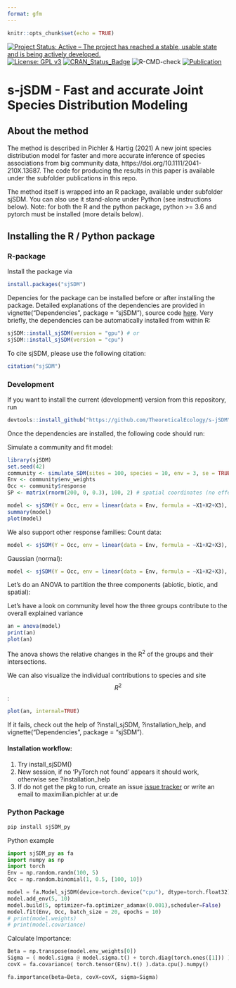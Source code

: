 ```yaml
---
format: gfm
---
```



```r
knitr::opts_chunk$set(echo = TRUE)
```

[![Project Status: Active – The project has reached a stable, usable state and is being actively developed.](http://www.repostatus.org/badges/latest/active.svg)](http://www.repostatus.org/#active)
[![License: GPL v3](https://img.shields.io/badge/License-GPL%20v3-blue.svg)](https://www.gnu.org/licenses/gpl-3.0)
[![CRAN_Status_Badge](http://www.r-pkg.org/badges/version/sjSDM)](https://cran.r-project.org/package=sjSDM)
![R-CMD-check](https://github.com/TheoreticalEcology/s-jSDM/workflows/R-CMD-check/badge.svg?branch=master)
[![Publication](https://img.shields.io/badge/Publication-10.1111/2041-green.svg)](https://besjournals.onlinelibrary.wiley.com/doi/abs/10.1111/2041-210X.13687)



# s-jSDM - Fast and accurate Joint Species Distribution Modeling

## About the method

The method is described in Pichler & Hartig (2021) A new joint species distribution model for faster and more accurate inference of species associations from big community data, https://doi.org/10.1111/2041-210X.13687. The code for producing the results in this paper is available under the subfolder publications in this repo.

The method itself is wrapped into an R package, available under subfolder sjSDM. You can also use it stand-alone under Python (see instructions below). Note: for both the R and the python package, python >= 3.6 and pytorch must be installed (more details below).

## Installing the R / Python package

### R-package

Install the package via

```r
install.packages("sjSDM")
```

Depencies for the package can be installed before or after installing the package. Detailed explanations of the dependencies are provided in vignette("Dependencies", package = "sjSDM"), source code [here](https://github.com/TheoreticalEcology/s-jSDM/blob/master/sjSDM/vignettes/Dependencies.Rmd). Very briefly, the dependencies can be automatically installed from within R:

```r
sjSDM::install_sjSDM(version = "gpu") # or
sjSDM::install_sjSDM(version = "cpu")
```


To cite sjSDM, please use the following citation:
```r
citation("sjSDM")
```


### Development

If you want to install the current (development) version from this repository, run


```r
devtools::install_github("https://github.com/TheoreticalEcology/s-jSDM", subdir = "sjSDM", ref = "master")
```


Once the dependencies are installed, the following code should run:

Simulate a community and fit model:
```r
library(sjSDM)
set.seed(42)
community <- simulate_SDM(sites = 100, species = 10, env = 3, se = TRUE)
Env <- community$env_weights
Occ <- community$response
SP <- matrix(rnorm(200, 0, 0.3), 100, 2) # spatial coordinates (no effect on species occurences)

model <- sjSDM(Y = Occ, env = linear(data = Env, formula = ~X1+X2+X3), spatial = linear(data = SP, formula = ~0+X1:X2), se = TRUE, family=binomial("probit"), sampling = 100L)
summary(model)
plot(model)
```

We also support other response families:
Count data:
```r
model <- sjSDM(Y = Occ, env = linear(data = Env, formula = ~X1+X2+X3), spatial = linear(data = SP, formula = ~0+X1:X2), se = TRUE, family=poisson("log"))
```

Gaussian (normal):
```r
model <- sjSDM(Y = Occ, env = linear(data = Env, formula = ~X1+X2+X3), spatial = linear(data = SP, formula = ~0+X1:X2), se = TRUE, family=gaussian("identity"))
```


Let's do an ANOVA to partition the three components (abiotic, biotic, and spatial):

Let's have a look on community level how the three groups contribute to the overall explained variance 
```r
an = anova(model)
print(an)
plot(an)
```

The anova shows the relative changes in the R^2^ of the groups and their intersections.

We can also visualize the individual contributions to species and site $$R^2$$:


```r
plot(an, internal=TRUE)
```


If it fails, check out the help of ?install_sjSDM, ?installation_help, and vignette("Dependencies", package = "sjSDM"). 

#### Installation workflow:
1. Try install_sjSDM()
2. New session, if no 'PyTorch not found' appears it should work, otherwise see ?installation_help
3. If do not get the pkg to run, create an issue [issue tracker](https://github.com/TheoreticalEcology/s-jSDM/issues) or write an email to maximilian.pichler at ur.de


### Python Package
```bash
pip install sjSDM_py
```
Python example

```python
import sjSDM_py as fa
import numpy as np
import torch
Env = np.random.randn(100, 5)
Occ = np.random.binomial(1, 0.5, [100, 10])

model = fa.Model_sjSDM(device=torch.device("cpu"), dtype=torch.float32)
model.add_env(5, 10)
model.build(5, optimizer=fa.optimizer_adamax(0.001),scheduler=False)
model.fit(Env, Occ, batch_size = 20, epochs = 10)
# print(model.weights)
# print(model.covariance)
```

Calculate Importance:
```python
Beta = np.transpose(model.env_weights[0])
Sigma = ( model.sigma @ model.sigma.t() + torch.diag(torch.ones([1])) ).data.cpu().numpy()
covX = fa.covariance( torch.tensor(Env).t() ).data.cpu().numpy()

fa.importance(beta=Beta, covX=covX, sigma=Sigma)
```

